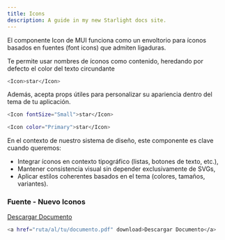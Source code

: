 ```yaml
---
title: Icons
description: A guide in my new Starlight docs site.
---
```



El componente Icon de MUI funciona como un envoltorio para íconos basados en fuentes (font icons) que admiten ligaduras. 

Te permite usar nombres de íconos como contenido, heredando por defecto el color del texto circundante

```sh
<Icon>star</Icon>
```

Además, acepta props útiles para personalizar su apariencia dentro del tema de tu aplicación.

```sh
<Icon fontSize="Small">star</Icon>
```
```sh
<Icon color="Primary">star</Icon>
```

En el contexto de nuestro sistema de diseño, este componente es clave cuando queremos:

- Integrar íconos en contexto tipográfico (listas, botones de texto, etc.),
- Mantener consistencia visual sin depender exclusivamente de SVGs,
- Aplicar estilos coherentes basados en el tema (colores, tamaños, variantes).

### Fuente - Nuevo Iconos  <Badge text="Nuevo" size="medium" variant="tip" textAling="center" alignItems="center"/>

<a href="\src\assets\MaterialIconsOutlined-Regular.otf" download>Descargar Documento</a>

```sh
<a href="ruta/al/tu/documento.pdf" download>Descargar Documento</a>
```